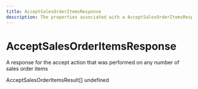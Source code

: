 ```yaml
---
title: AcceptSalesOrderItemsResponse
description: The properties associated with a AcceptSalesOrderItemsResponse
---
```


AcceptSalesOrderItemsResponse
===============================================
A response for the accept action that was performed on any number of sales order items

<Reference>
  <Field name="results" nullable={false}>
    <Type>
      AcceptSalesOrderItemsResult[]
    </Type>
    <Description>
      undefined
    </Description>
  </Field>
</Reference>